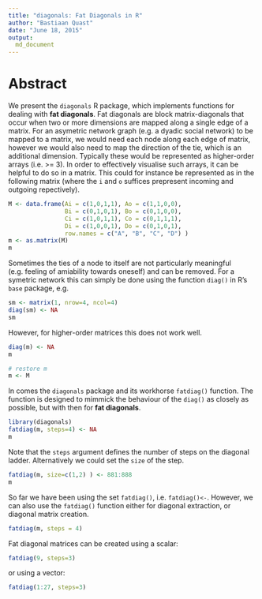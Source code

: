 ```yaml
---
title: "diagonals: Fat Diagonals in R"
author: "Bastiaan Quast"
date: "June 18, 2015"
output: 
  md_document
---
```


# Abstract
We present the `diagonals` R package, which implements functions for dealing with **fat diagonals**.
Fat diagonals are block matrix-diagonals that occur when two or more dimensions are mapped along a single edge of a matrix.
For an asymetric network graph (e.g. a dyadic social network) to be mapped to a matrix, we would need each node along each edge of matrix,
however we would also need to map the direction of the tie, which is an additional dimension.
Typically these would be represented as higher-order arrays (i.e. >= 3).
In order to effectively visualise such arrays, it can be helpful to do so in a matrix.
This could for instance be represented as in the following matrix (where the `i` and `o` suffices prepresent incoming and outgoing repectively). 

```r
M <- data.frame(Ai = c(1,0,1,1), Ao = c(1,1,0,0),
                Bi = c(0,1,0,1), Bo = c(0,1,0,0),
                Ci = c(1,0,1,1), Co = c(0,1,1,1),
                Di = c(1,0,0,1), Do = c(0,1,0,1),
                row.names = c("A", "B", "C", "D") )
m <- as.matrix(M)
m
```

Sometimes the ties of a node to itself are not particularly meaningful (e.g. feeling of amiability towards oneself) and can be removed.
For a symetric network this can simply be done using the function `diag()` in R's `base` package, e.g.

```r
sm <- matrix(1, nrow=4, ncol=4)
diag(sm) <- NA
sm
```

However, for higher-order matrices this does not work well.

```r
diag(m) <- NA
m
```

```r
# restore m
m <- M
```

In comes the `diagonals` package and its workhorse `fatdiag()` function.
The function is designed to mimmick the behaviour of the `diag()` as closely as possible,
but with then for **fat diagonals**.

```r
library(diagonals)
fatdiag(m, steps=4) <- NA
m
```

Note that the `steps` argument defines the number of steps on the diagonal ladder.
Alternatively we could set the `size` of the step.

```r
fatdiag(m, size=c(1,2) ) <- 881:888
m
```

So far we have been using the set `fatdiag()`, i.e. `fatdiag()<-`.
However, we can also use the `fatdiag()` function either for diagonal extraction, or diagonal matrix creation.

```r
fatdiag(m, steps = 4)
```

Fat diagonal matrices can be created using a scalar:

```r
fatdiag(9, steps=3)
```

or using a vector:

```r
fatdiag(1:27, steps=3)
```
